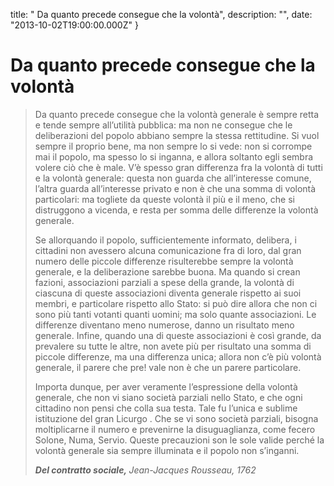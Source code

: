 


  title: " Da quanto precede consegue che la volontà",
  description: "",
  date: "2013-10-02T19:00:00.000Z"
}


#  Da quanto precede consegue che la volontà


<blockquote>
  <p><p>Da quanto precede consegue che la volontà generale è sempre retta e tende sempre all’utilità pubblica: ma non ne consegue che le deliberazioni del popolo abbiano sempre la stessa rettitudine. Si vuol sempre il proprio bene, ma non sempre lo si vede: non si corrompe mai il popolo, ma spesso lo si inganna, e allora soltanto egli sembra volere ciò che è male. V’è spesso gran differenza fra la volontà di tutti e la volontà generale: questa non guarda che all’interesse comune, l’altra guarda all’interesse privato e non è che una somma di volontà particolari: ma togliete da queste volontà il più e il meno, che si distruggono a vicenda, e resta per somma delle differenze la volontà generale.</p>

<p>Se allorquando il popolo, sufficientemente informato, delibera, i cittadini non avessero alcuna comunicazione fra di loro, dal gran numero delle piccole differenze risulterebbe sempre la volontà generale, e la deliberazione sarebbe buona. Ma quando si crean fazioni, associazioni parziali a spese della grande, la volontà di ciascuna di queste associazioni diventa generale rispetto ai suoi membri, e particolare rispetto allo Stato: si può dire allora che non ci sono più tanti votanti quanti uomini; ma solo quante associazioni. Le differenze diventano meno numerose, danno un risultato meno generale. Infine, quando una di queste associazioni è così grande, da prevalere su tutte le altre, non avete più per risultato una somma di piccole differenze, ma una differenza unica; allora non c’è più volontà generale, il parere che pre! vale non è che un parere particolare.</p>

<p>Importa dunque, per aver veramente l’espressione della volontà generale, che non vi siano società parziali nello Stato, e che ogni cittadino non pensi che colla sua testa. Tale fu l’unica e sublime istituzione del gran Licurgo . Che se vi sono società parziali, bisogna moltiplicarne il numero e prevenirne la disuguaglianza, come fecero Solone, Numa, Servio. Queste precauzioni son le sole valide perché la volontà generale sia sempre illuminata e il popolo non s’inganni.</p></p>
  <em><strong>Del contratto sociale, </strong><em>Jean-Jacques Rousseau, </em>1762</em>
</blockquote>
    
  